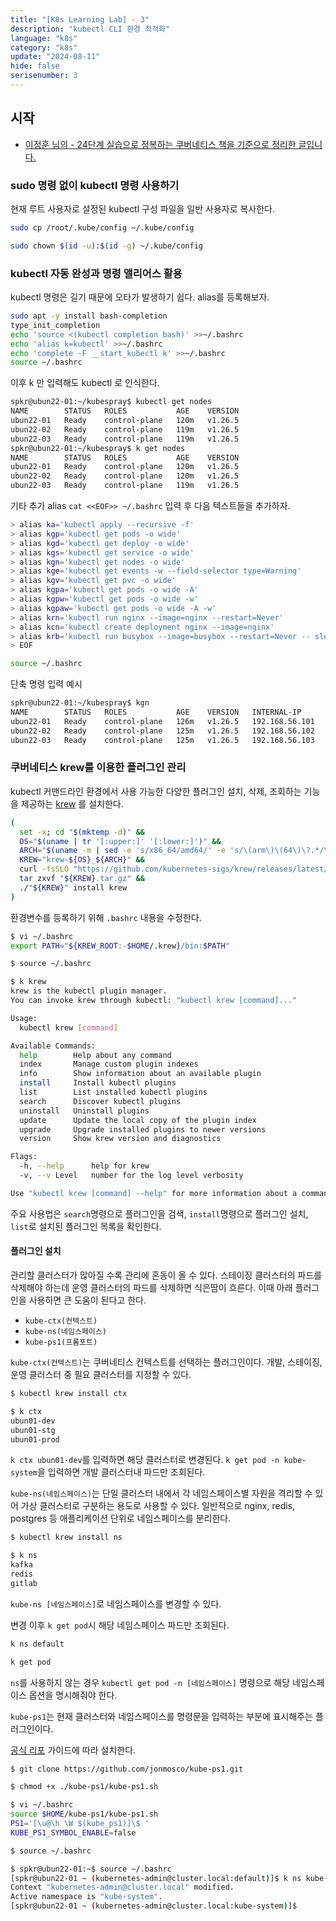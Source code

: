 ```yaml
---
title: "[K8s Learning Lab] - 3"
description: "kubectl CLI 환경 최적화"
language: "k8s"
category: "k8s"
update: "2024-08-11"
hide: false
serisenumber: 3
---
```


## 시작

- [이정훈 님의 - 24단계 실습으로 정복하는 쿠버네티스 책을 기준으로 정리한 글입니다.](https://m.yes24.com/Goods/Detail/115187666)

### sudo 명령 없이 kubectl 명령 사용하기

현재 루트 사용자로 설정된 kubectl 구성 파일을 일반 사용자로 복사한다.

```bash
sudo cp /root/.kube/config ~/.kube/config

sudo chown $(id -u):$(id -g) ~/.kube/config
```

### kubectl 자동 완성과 명령 앨리어스 활용

kubectl 명령은 길기 때문에 오타가 발생하기 쉽다. alias를 등록해보자.

```bash
sudo apt -y install bash-completion
type_init_completion
echo 'source <(kubectl completion bash)' >>~/.bashrc
echo 'alias k=kubectl' >>~/.bashrc
echo 'complete -F __start_kubectl k' >>~/.bashrc
source ~/.bashrc
```

이후 k 만 입력해도 kubectl 로 인식한다.

```bash
spkr@ubun22-01:~/kubespray$ kubectl get nodes
NAME        STATUS   ROLES           AGE    VERSION
ubun22-01   Ready    control-plane   120m   v1.26.5
ubun22-02   Ready    control-plane   119m   v1.26.5
ubun22-03   Ready    control-plane   119m   v1.26.5
spkr@ubun22-01:~/kubespray$ k get nodes
NAME        STATUS   ROLES           AGE    VERSION
ubun22-01   Ready    control-plane   120m   v1.26.5
ubun22-02   Ready    control-plane   120m   v1.26.5
ubun22-03   Ready    control-plane   119m   v1.26.5
```

기타 추가 alias `cat <<EOF>> ~/.bashrc` 입력 후 다음 텍스트들을 추가하자.

```bash
> alias ka='kubectl apply --recursive -f'
> alias kgp='kubectl get pods -o wide'
> alias kgd='kubectl get deploy -o wide'
> alias kgs='kubectl get service -o wide'
> alias kgn='kubectl get nodes -o wide'
> alias kge='kubectl get events -w --field-selector type=Warning'
> alias kgv='kubectl get pvc -o wide'
> alias kgpa='kubectl get pods -o wide -A'
> alias kgpw='kubectl get pods -o wide -w'
> alias kgpaw='kubectl get pods -o wide -A -w'
> alias krn='kubectl run nginx --image=nginx --restart=Never'
> alias kcn='kubectl create deployment nginx --image=nginx'
> alias krb='kubectl run busybox --image=busybox --restart=Never -- sleep 1d'
> EOF

source ~/.bashrc
```

단축 명령 입력 예시

```bash
spkr@ubun22-01:~/kubespray$ kgn
NAME        STATUS   ROLES           AGE    VERSION   INTERNAL-IP      EXTERNAL-IP   OS-IMAGE             KERNEL-VERSION       CONTAINER-RUNTIME
ubun22-01   Ready    control-plane   126m   v1.26.5   192.168.56.101   <none>        Ubuntu 22.04.4 LTS   5.15.0-118-generic   containerd://1.7.1
ubun22-02   Ready    control-plane   125m   v1.26.5   192.168.56.102   <none>        Ubuntu 22.04.4 LTS   5.15.0-118-generic   containerd://1.7.1
ubun22-03   Ready    control-plane   125m   v1.26.5   192.168.56.103   <none>        Ubuntu 22.04.4 LTS   5.15.0-118-generic   containerd://1.7.1
```

### 쿠버네티스 krew를 이용한 플러그인 관리

kubectl 커맨드라인 환경에서 사용 가능한 다양한 플러그인 설치, 삭제, 조회하는 기능을 제공하는 [krew](https://krew.sigs.k8s.io/docs/user-guide/setup/install/) 를 설치한다.

```bash
(
  set -x; cd "$(mktemp -d)" &&
  OS="$(uname | tr '[:upper:]' '[:lower:]')" &&
  ARCH="$(uname -m | sed -e 's/x86_64/amd64/' -e 's/\(arm\)\(64\)\?.*/\1\2/' -e 's/aarch64$/arm64/')" &&
  KREW="krew-${OS}_${ARCH}" &&
  curl -fsSLO "https://github.com/kubernetes-sigs/krew/releases/latest/download/${KREW}.tar.gz" &&
  tar zxvf "${KREW}.tar.gz" &&
  ./"${KREW}" install krew
)
```

환경변수를 등록하기 위해 `.bashrc` 내용을 수정한다.

```bash
$ vi ~/.bashrc
export PATH="${KREW_ROOT:-$HOME/.krew}/bin:$PATH"

$ source ~/.bashrc

$ k krew
krew is the kubectl plugin manager.
You can invoke krew through kubectl: "kubectl krew [command]..."

Usage:
  kubectl krew [command]

Available Commands:
  help        Help about any command
  index       Manage custom plugin indexes
  info        Show information about an available plugin
  install     Install kubectl plugins
  list        List installed kubectl plugins
  search      Discover kubectl plugins
  uninstall   Uninstall plugins
  update      Update the local copy of the plugin index
  upgrade     Upgrade installed plugins to newer versions
  version     Show krew version and diagnostics

Flags:
  -h, --help      help for krew
  -v, --v Level   number for the log level verbosity

Use "kubectl krew [command] --help" for more information about a command.
```

주요 사용법은 `search`명령으로 플러그인을 검색, `install`명령으로 플러그인 설치, `list`로 설치된 플러그인 목록을 확인한다.

#### 플러그인 설치

관리할 클러스터가 많아질 수록 관리에 혼동이 올 수 있다. 스테이징 클러스터의 파드를 삭제해야 하는데 운영 클러스터의 파드를 삭제하면 식은땀이 흐른다. 이때 아래 플러그인을 사용하면 큰 도움이 된다고 한다.

- `kube-ctx(컨텍스트)`
- `kube-ns(네임스페이스)`
- `kube-ps1(프롬포트)`

`kube-ctx(컨텍스트)`는 쿠버네티스 컨텍스트를 선택하는 플러그인이다. 개발, 스테이징, 운영 클러스터 중 필요 클러스터를 지정할 수 있다.

```bash
$ kubectl krew install ctx

$ k ctx
ubun01-dev
ubun01-stg
ubun01-prod
```

`k ctx ubun01-dev`를 입력하면 해당 클러스터로 변경된다. `k get pod -n kube-system`을 입력하면 개발 클러스터내 파드만 조회된다.

`kube-ns(네임스페이스)`는 단일 클러스터 내에서 각 네임스페이스별 자원을 격리할 수 있어 가상 클러스터로 구분하는 용도로 사용할 수 있다. 일반적으로 nginx, redis, postgres 등 애플리케이션 단위로 네임스페이스를 분리한다.

```bash
$ kubectl krew install ns

$ k ns
kafka
redis
gitlab
```

`kube-ns [네임스페이스]`로 네임스페이스를 변경할 수 있다.

변경 이후 `k get pod`시 해당 네임스페이스 파드만 조회된다.

```bash
k ns default

k get pod
```

`ns`를 사용하지 않는 경우 `kubectl get pod -n [네임스페이스]` 명령으로 해당 네임스페이스 옵션을 명시해줘야 한다.

`kube-ps1`는 현재 클러스터와 네임스페이스를 명령문을 입력하는 부분에 표시해주는 플러그인이다.

[공식 리포](https://github.com/jonmosco/kube-ps1) 가이드에 따라 설치한다.

```bash
$ git clone https://github.com/jonmosco/kube-ps1.git

$ chmod +x ./kube-ps1/kube-ps1.sh

$ vi ~/.bashrc
source $HOME/kube-ps1/kube-ps1.sh
PS1='[\u@\h \W $(kube_ps1)]\$ '
KUBE_PS1_SYMBOL_ENABLE=false

$ source ~/.bashrc

$ spkr@ubun22-01:~$ source ~/.bashrc
[spkr@ubun22-01 ~ (kubernetes-admin@cluster.local:default)]$ k ns kube-system
Context "kubernetes-admin@cluster.local" modified.
Active namespace is "kube-system".
[spkr@ubun22-01 ~ (kubernetes-admin@cluster.local:kube-system)]$
```